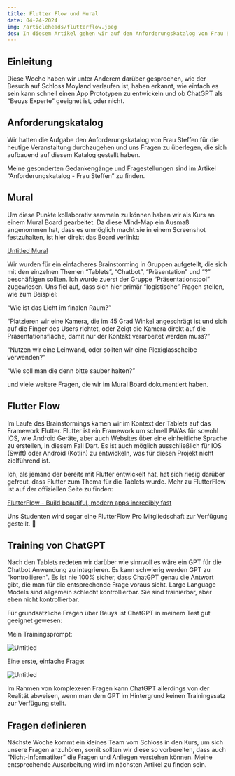```yaml
---
title: Flutter Flow und Mural
date: 04-24-2024
img: /articleheads/flutterflow.jpeg
des: In diesem Artikel gehen wir auf den Anforderungskatalog von Frau Steffen ein, arbeiten mit FlutterFlow und trainierten GPT auf Beuys.
---
```

## Einleitung

Diese Woche haben wir unter Anderem darüber gesprochen, wie der Besuch auf Schloss Moyland verlaufen ist, haben erkannt, wie einfach es sein kann schnell einen App Prototypen zu entwickeln und ob ChatGPT als “Beuys Experte” geeignet ist, oder nicht.

## Anforderungskatalog

Wir hatten die Aufgabe den Anforderungskatalog von Frau Steffen für die heutige Veranstaltung durchzugehen und uns Fragen zu überlegen, die sich aufbauend auf diesem Katalog gestellt haben.

Meine gesonderten Gedankengänge und Fragestellungen sind im Artikel “Anforderungskatalog - Frau Steffen” zu finden.

## Mural

Um diese Punkte kollaborativ sammeln zu können haben wir als Kurs an einem Mural Board gearbeitet. Da diese Mind-Map ein Ausmaß angenommen hat, dass es unmöglich macht sie in einem Screenshot festzuhalten, ist hier direkt das Board verlinkt:

[Untitled Mural](https://app.mural.co/t/idoworkspace5891/m/idoworkspace5891/1713852841677/9b3ef6d3bb5cf4a8ef667912066de4a9b845e4a0?sender=u90bdeb966e62234bed576110)

Wir wurden für ein einfacheres Brainstorming in Gruppen aufgeteilt, die sich mit den einzelnen Themen “Tablets”, “Chatbot”, “Präsentation” und “?” beschäftigen sollten. Ich wurde zuerst der Gruppe “Präsentationstool” zugewiesen. Uns fiel auf, dass sich hier primär “logistische” Fragen stellen, wie zum Beispiel:

“Wie ist das Licht im finalen Raum?”

“Platzieren wir eine Kamera, die im 45 Grad Winkel angeschrägt ist und sich auf die Finger des Users richtet, oder Zeigt die Kamera direkt auf die Präsentationsfläche, damit nur der Kontakt verarbeitet werden muss?” 

“Nutzen wir eine Leinwand, oder sollten wir eine Plexiglasscheibe verwenden?”

“Wie soll man die denn bitte sauber halten?”

und viele weitere Fragen, die wir im Mural Board dokumentiert haben.

## Flutter Flow

Im Laufe des Brainstormings kamen wir im Kontext der Tablets auf das Framework Flutter. Flutter ist ein Framework um schnell PWAs für sowohl IOS, wie Android Geräte, aber auch Websites über eine einheitliche Sprache zu erstellen, in diesem Fall Dart. Es ist auch möglich ausschließlich für IOS (Swift) oder Android (Kotlin) zu entwickeln, was für diesen Projekt nicht zielführend ist. 

Ich, als jemand der bereits mit Flutter entwickelt hat, hat sich riesig darüber gefreut, dass Flutter zum Thema für die Tablets wurde. Mehr zu FlutterFlow ist auf der offiziellen Seite zu finden:

[FlutterFlow - Build beautiful, modern apps incredibly fast](https://flutterflow.io/)

Uns  Studenten wird sogar eine FlutterFlow Pro Mitgliedschaft zur Verfügung gestellt. 🥳

## Training von ChatGPT

Nach den Tablets redeten wir darüber wie sinnvoll es wäre ein GPT für die Chatbot Anwendung zu integrieren. Es kann schwierig werden GPT zu “kontrollieren”. Es ist nie 100% sicher, dass ChatGPT genau die Antwort gibt, die man für die entsprechende Frage voraus sieht. Large Language Models sind allgemein schlecht kontrollierbar. Sie sind trainierbar, aber eben nicht kontrollierbar. 

Für grundsätzliche Fragen über Beuys ist ChatGPT in meinem Test gut geeignet gewesen:

Mein Trainingsprompt:

![Untitled](/articlecontents/wb-24-04-24/prompt.png)

Eine erste, einfache Frage: 

![Untitled](/articlecontents/wb-24-04-24/GPT.png)

Im Rahmen von komplexeren Fragen kann ChatGPT allerdings von der Realität abweisen, wenn man dem GPT im Hintergrund keinen Trainingssatz zur Verfügung stellt.

## Fragen definieren

Nächste Woche kommt ein kleines Team vom Schloss in den Kurs, um sich unsere Fragen anzuhören, somit sollten wir diese so vorbereiten, dass auch “Nicht-Informatiker” die Fragen und Anliegen verstehen können. Meine entsprechende Ausarbeitung wird im nächsten Artikel zu finden sein.
